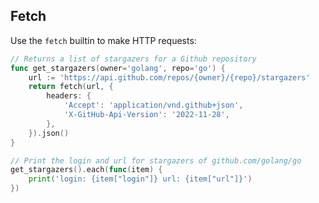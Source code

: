 ## Fetch

Use the `fetch` builtin to make HTTP requests:

```go copy
// Returns a list of stargazers for a Github repository
func get_stargazers(owner='golang', repo='go') {
    url := 'https://api.github.com/repos/{owner}/{repo}/stargazers'
    return fetch(url, {
        headers: {
            'Accept': 'application/vnd.github+json',
            'X-GitHub-Api-Version': '2022-11-28',
        },
    }).json()
}

// Print the login and url for stargazers of github.com/golang/go
get_stargazers().each(func(item) {
    print('login: {item["login"]} url: {item["url"]}')
})
```

